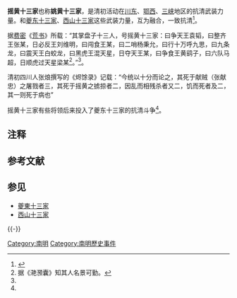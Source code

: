 '''摇黄十三家'''也称'''姚黄十三家'''，是清初活动在[[川东|川东]]、[[鄂西|鄂西]]、[[长江三峡|三峡]]地区的抗清武装力量。和[[夔东十三家|夔东十三家]]、[[西山十三家|西山十三家]]这些武装力量，互为融合，一致抗清<ref name="multiple">{{Cite web |url=http://www.foyuan.net/article-381897-1.html |title=夔东十三家之谭诣与忠州佛教 |access-date=2013-11-04 |archive-date=2019-06-06 |archive-url=https://web.archive.org/web/20190606050312/http://www.foyuan.net/article-381897-1.html |dead-url=yes }}</ref>。

据[[费密|费密]]《[[荒书|荒书]]》所载：“其掌盘子十三人，号摇黄十三家：曰争天王袁韬，曰整齐王张某{{efn|据《滟滪囊》知其人名张显。}}，日必反王刘维明{{efn|或作刘维民，即刘惟灵。}}，曰闯食王某，曰二哨杨秉允，曰行十万呼九思，曰九条龙，曰震天王白蛟龙，曰黑虎王混天星，日夺天王某，曰争食王黄鹞子，曰六队马超，日顺虎过天星梁某<ref>据《滟滪囊》知其人名景可勤。</ref>。”<ref name="multiple" />。

清初四川人张烺撰写的《烬馀录》记载：“今统以十分而论之，其死于献贼（张献忠）之屠戮者三，其死于摇黄之掳掠者二，因乱而相残杀者又二，饥而死者及二，其一则死于病也”

摇黄十三家有些将领后来投入了夔东十三家的抗清斗争<ref name="multiple" />。

== 注释 ==
{{notelist|iger=}}

== 参考文献 ==
{{Reflist|2}}

== 参见 ==
* [[夔東十三家|夔東十三家]]
* [[西山十三家|西山十三家]]

{{-}}
{{明朝歷史事件}}

[[Category:南明|Category:南明]]
[[Category:南明歷史事件|Category:南明歷史事件]]